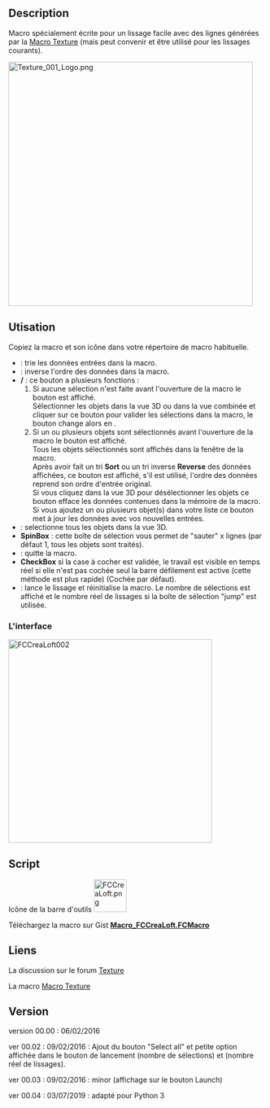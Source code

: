 <languages/>

{{Macro/fr
|Name=Macro Loft
|Name/fr=Macro Loft
|Icon=FCCreaLoft.png
|Description=Crée un lissage avec les polylignes sélectionnées. Spécialement écrit pour faciliter la création de lissage avec les polylignes générées par la [[Macro_Texture/fr|macro Texture]] (mais peut convenir et être utilisé pour les lissages communs).
|Author=Mario52
|Version=00.04
|Date=2019-07-03
|Download=[https://wiki.freecad.org/images/2/29/FCCreaLoft.png Icône de la barre d'outils]
|FCVersion=Toutes
|SeeAlso=[[Macro_Texture/fr|Macro Texture]]
}}

==Description==

Macro spécialement écrite pour un lissage facile avec des lignes générées par la [[Macro Texture/fr|Macro Texture]] (mais peut convenir et être utilisé pour les lissages courants).<br />

{{Codeextralink|https://gist.githubusercontent.com/mario52a/c477f892233d6abe02df5e97af828ff4/raw/d633193c577e8257ef458b8c1824d1047c3c6613/Macro_FCCreaLoft.FCMacro}}

[[File:Texture_001_Logo.png|480px]]
{{Caption|Texture_001_Logo}}

<span id="Usage"></span>
==Utisation==

Copiez la macro et son icône dans votre répertoire de macro habituelle.

* '''{{KEY|Sort}}''' : trie les données entrées dans la macro.
* '''{{KEY|Reverse}}''' : inverse l'ordre des données dans la macro. 
* '''{{KEY|Reset}}/{{KEY|Upgrade}}''' : ce bouton a plusieurs fonctions :
*#Si aucune sélection n'est faite avant l'ouverture de la macro le bouton {{KEY|Upgrade}} est affiché.<br />Sélectionner les objets dans la vue 3D ou dans la vue combinée et cliquer sur ce bouton pour valider les sélections dans la macro, le bouton change alors en {{KEY|Reset}}.
*#Si un ou plusieurs objets sont sélectionnés avant l'ouverture de la macro le bouton {{KEY|Reset}} est affiché.<br />Tous les objets sélectionnés sont affichés dans la fenêtre de la macro.<br />Après avoir fait un tri '''Sort''' ou un tri inverse '''Reverse''' des données affichées, ce bouton {{KEY|Reset}} est affiché, s'il est utilisé, l'ordre des données reprend son ordre d'entrée original.<br />Si vous cliquez dans la vue 3D pour désélectionner les objets ce bouton efface les données contenues dans la mémoire de la macro.<br />Si vous ajoutez un ou plusieurs objet(s) dans votre liste ce bouton met à jour les données avec vos nouvelles entrées.
* '''{{KEY|Select all}}''' : selectionne tous les objets dans la vue 3D.
* '''SpinBox''' : cette boîte de sélection vous permet de "sauter" x lignes (par défaut 1, tous les objets sont traités).
* '''{{KEY|Quit}}''' : quitte la macro.
* '''CheckBox''' si la case à cocher est validée, le travail est visible en temps réel si elle n'est pas cochée seul la barre défilement est active (cette méthode est plus rapide) (Cochée par défaut).
* '''{{KEY|Launch the Lofting}}''' : lance le lissage et réinitialise la macro. Le nombre de sélections est affiché et le nombre réel de lissages si la boîte de sélection "jump" est utilisée.

<span id="The_interface"></span>
===L'interface===

[[File:Macro FCCreaLoft 01.png|400px|left|FCCreaLoft002]]
{{clear}}

==Script==

Icône de la barre d'outils [[Image:FCCreaLoft.png|64px]]

Téléchargez la macro sur Gist [https://gist.github.com/mario52a/c477f892233d6abe02df5e97af828ff4 '''Macro_FCCreaLoft.FCMacro''']

<span id="Links"></span>
==Liens==

La discussion sur le forum [https://forum.freecad.org/viewtopic.php?f=24&t=5893&start=10 Texture]

La macro [[Macro Texture/fr|Macro Texture]]

==Version==

version 00.00 : 06/02/2016

ver 00.02 : 09/02/2016 : Ajout du bouton "Select all" et petite option affichée dans le bouton de lancement (nombre de sélections) et (nombre réel de lissages).

ver 00.03 : 09/02/2016 : minor (affichage sur le bouton Launch)

ver 00.04 : 03/07/2019 : adapté pour Python 3